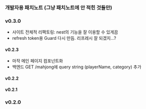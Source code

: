 ### 개발자용 패치노트 (그냥 패치노트에 안 적힌 것들만)

### v0.3.0

- 사이트 전체적 리팩토링: nest의 기능을 잘 이용할 수 있게끔
- refresh token용 Guard 다시 만듬. 리프레시 잘 되겠지...?

#### v0.2.3

- 마작 메인 페이지 컴포넌트화
- 백엔드 GET /mahjong에 query string (playerName, category) 추가

#### v0.2.2

#### v0.2.1

### v0.2.0
